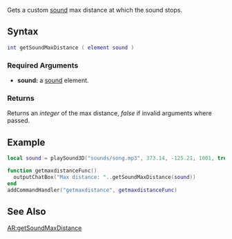  
{{Client function}}
Gets a custom [[/sound.md|sound]] max distance at which the sound stops.

==Syntax== 
<syntaxhighlight lang="lua">int getSoundMaxDistance ( element sound )</syntaxhighlight> 
{{OOP||[[/sound.md|sound]]:getMaxDistance|maxDistance|setSoundMaxDistance}}
===Required Arguments=== 
*'''sound:''' a [[/sound.md|sound]] element.

===Returns===
Returns an ''integer'' of the max distance, ''false'' if invalid arguments where passed.

==Example== 
<section name="Client" class="client" show="true">
<syntaxhighlight lang="lua">
local sound = playSound3D("sounds/song.mp3", 373.14, -125.21, 1001, true)

function getmaxdistanceFunc()
  outputChatBox("Max distance: "..getSoundMaxDistance(sound))
end
addCommandHandler("getmaxdistance", getmaxdistanceFunc)
</syntaxhighlight>
</section>

==See Also==
{{Client_audio_functions}}
[[/AR:getSoundMaxDistance.md|AR:getSoundMaxDistance]]